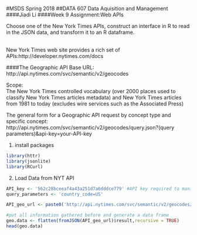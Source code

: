 #MSDS Spring 2018 
##DATA 607 Data Aquisition and Management
####Jiadi Li
####Week 9 Assignment:Web APIs

Choose one of the New York Times APIs, construct an interface in R to read in the JSON data, and transform it to an R dataframe.<br/><br/>

New York Times web site provides a rich set of APIs:http://developer.nytimes.com/docs   

####The Geographic API
Base URL:   
http://api.nytimes.com/svc/semantic/v2/geocodes  <br/>

Scope:   
The New York Times controlled vocabulary (over 2000 places used to classify New York Times articles metadata) and New York Times articles from 1981 to today (excludes wire services such as the Associated Press)  <br/>

The general form for a Geographic API request by concept type and specific concept:  
http://api.nytimes.com/svc/semantic/v2/geocodes/query.json?(query parameters)&api-key=your-API-key<br/>

(1) install packages
```{r}
library(httr)
library(jsonlite)
library(RCurl)
```

(2) Load Data from NYT API
```{r}
API_key <- '562c28bceeaf4a43a251d7a6dddce779' #API key required to manipulate NYT API
query_parameters <- 'country_code=US'

API_geo_url <- paste0('http://api.nytimes.com/svc/semantic/v2/geocodes/query.json?',query_parameters,'&api-key=',API_key) #create URL for JSON file

#put all information gathered before and generate a data frame
geo.data <- flatten(fromJSON(API_geo_url)$result,recursive = TRUE)
head(geo.data)
```